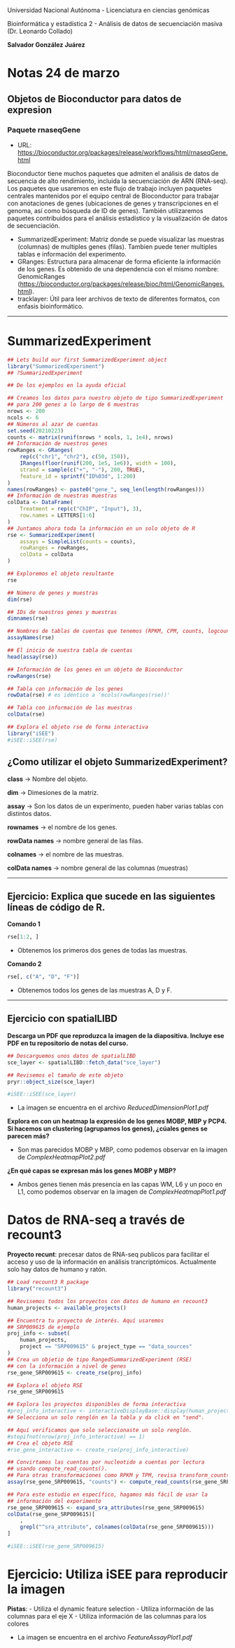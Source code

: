 Universidad Nacional Autónoma - Licenciatura en ciencias genómicas

Bioinformática y estadística 2 - Análisis de datos de secuenciación masiva (Dr. Leonardo Collado)

**Salvador González Juárez**

# Notas 24 de marzo

## Objetos de Bioconductor para datos de expresion

### Paquete rnaseqGene

- URL: [https://bioconductor.org/packages/release/workflows/html/rnaseqGene.html](https://bioconductor.org/packages/release/workflows/html/rnaseqGene.html)

Bioconductor tiene muchos paquetes que admiten el análisis de datos de secuencia de alto rendimiento, incluida la secuenciación de ARN (RNA-seq). Los paquetes que usaremos en este flujo de trabajo incluyen paquetes centrales mantenidos por el equipo central de Bioconductor para trabajar con anotaciones de genes (ubicaciones de genes y transcripciones en el genoma, así como búsqueda de ID de genes). También utilizaremos paquetes contribuidos para el análisis estadístico y la visualización de datos de secuenciación.

- SummarizedExperiment: Matriz donde se puede visualizar las muestras (columnas) de multiples genes (filas). Tambien puede tener multiples tablas e información del experimento.
- GRanges: Estructura para almacenar de forma eficiente la información de los genes. Es obtenido de una dependencia con el mismo nombre: GenomicRanges ([https://bioconductor.org/packages/release/bioc/html/GenomicRanges.html](https://bioconductor.org/packages/release/bioc/html/GenomicRanges.html)).
- tracklayer: Útil para leer archivos de texto de diferentes formatos, con enfasis bioinformático.

---

# SummarizedExperiment

```r
## Lets build our first SummarizedExperiment object
library("SummarizedExperiment")
## ?SummarizedExperiment

## De los ejemplos en la ayuda oficial

## Creamos los datos para nuestro objeto de tipo SummarizedExperiment
## para 200 genes a lo largo de 6 muestras
nrows <- 200
ncols <- 6
## Números al azar de cuentas
set.seed(20210223)
counts <- matrix(runif(nrows * ncols, 1, 1e4), nrows)
## Información de nuestros genes
rowRanges <- GRanges(
    rep(c("chr1", "chr2"), c(50, 150)),
    IRanges(floor(runif(200, 1e5, 1e6)), width = 100),
    strand = sample(c("+", "-"), 200, TRUE),
    feature_id = sprintf("ID%03d", 1:200)
)
names(rowRanges) <- paste0("gene_", seq_len(length(rowRanges)))
## Información de nuestras muestras
colData <- DataFrame(
    Treatment = rep(c("ChIP", "Input"), 3),
    row.names = LETTERS[1:6]
)
## Juntamos ahora toda la información en un solo objeto de R
rse <- SummarizedExperiment(
    assays = SimpleList(counts = counts),
    rowRanges = rowRanges,
    colData = colData
)

## Exploremos el objeto resultante
rse

## Número de genes y muestras
dim(rse)

## IDs de nuestros genes y muestras
dimnames(rse)

## Nombres de tablas de cuentas que tenemos (RPKM, CPM, counts, logcounts, etc)
assayNames(rse)

## El inicio de nuestra tabla de cuentas
head(assay(rse))

## Información de los genes en un objeto de Bioconductor
rowRanges(rse)

## Tabla con información de los genes
rowData(rse) # es idéntico a 'mcols(rowRanges(rse))'

## Tabla con información de las muestras
colData(rse)

## Explora el objeto rse de forma interactiva
library("iSEE")
#iSEE::iSEE(rse)
```

## ¿Como utilizar el objeto SummarizedExperiment?

**class** → Nombre del objeto.

**dim** → Dimesiones de la matriz.

**assay** → Son los datos de un experimento, pueden haber varias tablas con distintos datos.

**rownames** → el nombre de los genes.

**rowData names** → nombre general de las filas.

**colnames** → el nombre de las muestras.

**colData names** → nombre general de las columnas (muestras)

---

## Ejercicio: Explica que sucede en las siguientes líneas de código de R.

**Comando 1**
```R
rse[1:2, ]
```

- Obtenemos los primeros dos genes de todas las muestras.

**Comando 2**
```R
rse[, c("A", "D", "F")]
```

- Obtenemos todos los genes de las muestras A, D y F.

---

## Ejercicio con spatialLIBD

**Descarga un PDF que reproduzca la imagen de la diapositiva. Incluye ese PDF en tu repositorio de notas del curso.**

```r
## Descarguemos unos datos de spatialLIBD
sce_layer <- spatialLIBD::fetch_data("sce_layer")

## Revisemos el tamaño de este objeto
pryr::object_size(sce_layer)

#iSEE::iSEE(sce_layer)
```

- La imagen se encuentra en el archivo *ReducedDimensionPlot1.pdf*

**Explora en con un heatmap la expresión de los genes MOBP, MBP y PCP4. Si hacemos un clustering (agrupamos los genes), ¿cúales genes se parecen más?**

- Son mas parecidos MOBP  y MBP, como podemos observar en la imagen de *ComplexHeatmapPlot2.pdf*

**¿En qué capas se expresan más los genes MOBP y MBP?**

- Ambos genes tienen más presencia en las capas WM, L6 y un poco en L1, como podemos observar en la imagen de *ComplexHeatmapPlot1.pdf*

# Datos de RNA-seq a través de recount3

**Proyecto recunt**: precesar datos de RNA-seq publicos para facilitar el acceso y uso de la información en análisis trancriptómicos. Actualmente solo hay datos de humano y ratón. 

```r
## Load recount3 R package
library("recount3")

## Revisemos todos los proyectos con datos de humano en recount3
human_projects <- available_projects()

## Encuentra tu proyecto de interés. Aquí usaremos
## SRP009615 de ejemplo
proj_info <- subset(
    human_projects,
    project == "SRP009615" & project_type == "data_sources"
)
## Crea un objetio de tipo RangedSummarizedExperiment (RSE)
## con la información a nivel de genes
rse_gene_SRP009615 <- create_rse(proj_info)

## Explora el objeto RSE
rse_gene_SRP009615

## Explora los proyectos disponibles de forma interactiva
#proj_info_interactive <- interactiveDisplayBase::display(human_projects)
## Selecciona un solo renglón en la tabla y da click en "send".

## Aquí verificamos que solo seleccionaste un solo renglón.
#stopifnot(nrow(proj_info_interactive) == 1)
## Crea el objeto RSE
#rse_gene_interactive <- create_rse(proj_info_interactive)

## Convirtamos las cuentas por nucleotido a cuentas por lectura
## usando compute_read_counts().
## Para otras transformaciones como RPKM y TPM, revisa transform_counts().
assay(rse_gene_SRP009615, "counts") <- compute_read_counts(rse_gene_SRP009615)

## Para este estudio en específico, hagamos más fácil de usar la
## información del experimento
rse_gene_SRP009615 <- expand_sra_attributes(rse_gene_SRP009615)
colData(rse_gene_SRP009615)[
    ,
    grepl("^sra_attribute", colnames(colData(rse_gene_SRP009615)))
]

#iSEE::iSEE(rse_gene_SRP009615)

```

# Ejercicio: Utiliza iSEE para reproducir la imagen

**Pistas**:
- Utiliza el dynamic feature selection
- Utiliza información de las columnas para el eje X
- Utiliza información de las columnas para los colores

- La imagen se encuentra en el archivo *FeatureAssayPlot1.pdf*
